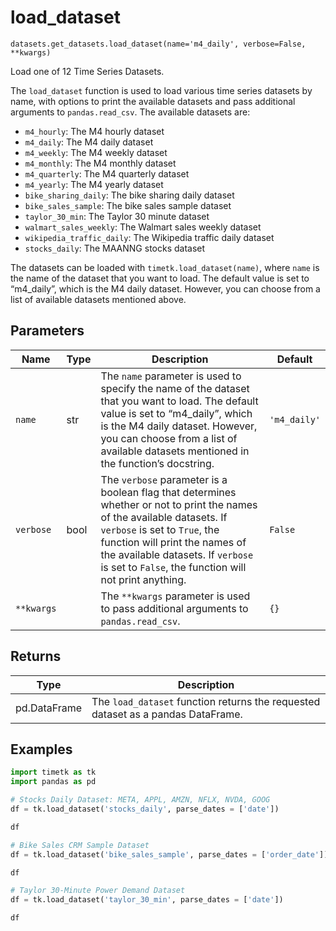 # load_dataset { #timetk.datasets.get_datasets.load_dataset }

`datasets.get_datasets.load_dataset(name='m4_daily', verbose=False, **kwargs)`

Load one of 12 Time Series Datasets.

The `load_dataset` function is used to load various time series datasets by name, with options to print the available datasets and pass additional arguments to `pandas.read_csv`. The available datasets are:

- `m4_hourly`: The M4 hourly dataset
- `m4_daily`: The M4 daily dataset
- `m4_weekly`: The M4 weekly dataset
- `m4_monthly`: The M4 monthly dataset
- `m4_quarterly`: The M4 quarterly dataset
- `m4_yearly`: The M4 yearly dataset
- `bike_sharing_daily`: The bike sharing daily dataset
- `bike_sales_sample`: The bike sales sample dataset
- `taylor_30_min`: The Taylor 30 minute dataset
- `walmart_sales_weekly`: The Walmart sales weekly dataset
- `wikipedia_traffic_daily`: The Wikipedia traffic daily dataset
- `stocks_daily`: The MAANNG stocks dataset

The datasets can be loaded with `timetk.load_dataset(name)`, where `name` is the name of the dataset that you want to load. The default value is set to "m4_daily", which is the M4 daily dataset. However, you can choose from a list of available datasets mentioned above.

## Parameters

| Name       | Type   | Description                                                                                                                                                                                                                                                                              | Default      |
|------------|--------|------------------------------------------------------------------------------------------------------------------------------------------------------------------------------------------------------------------------------------------------------------------------------------------|--------------|
| `name`     | str    | The `name` parameter is used to specify the name of the dataset that you want to load. The default value is set to "m4_daily", which is the M4 daily dataset. However, you can choose from a list of available datasets mentioned in the function's docstring.                           | `'m4_daily'` |
| `verbose`  | bool   | The `verbose` parameter is a boolean flag that determines whether or not to print the names of the available datasets. If `verbose` is set to `True`, the function will print the names of the available datasets. If `verbose` is set to `False`, the function will not print anything. | `False`      |
| `**kwargs` |        | The `**kwargs` parameter is used to pass additional arguments to `pandas.read_csv`.                                                                                                                                                                                                      | `{}`         |

## Returns

| Type         | Description                                                                      |
|--------------|----------------------------------------------------------------------------------|
| pd.DataFrame | The `load_dataset` function returns the requested dataset as a pandas DataFrame. |

## Examples

```python
import timetk as tk
import pandas as pd
```

```python
# Stocks Daily Dataset: META, APPL, AMZN, NFLX, NVDA, GOOG
df = tk.load_dataset('stocks_daily', parse_dates = ['date'])

df
```

```python
# Bike Sales CRM Sample Dataset
df = tk.load_dataset('bike_sales_sample', parse_dates = ['order_date'])

df
```

```python
# Taylor 30-Minute Power Demand Dataset
df = tk.load_dataset('taylor_30_min', parse_dates = ['date'])

df
```